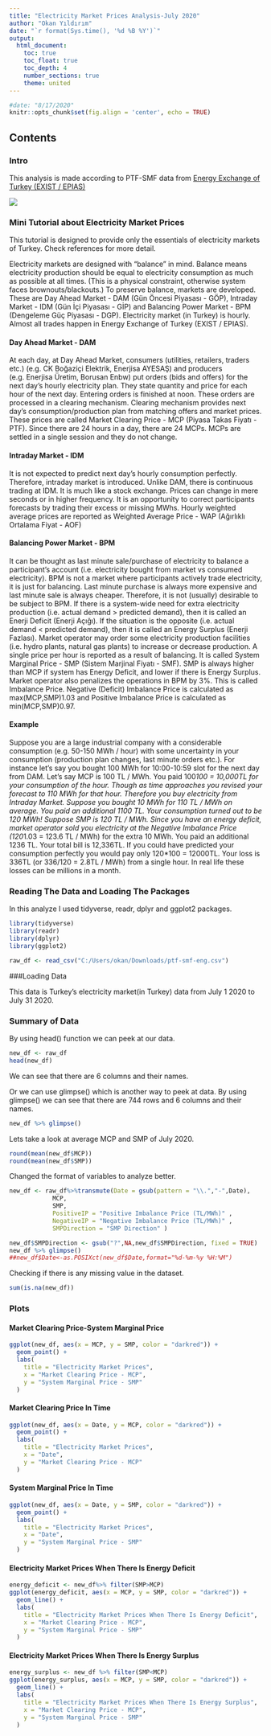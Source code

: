 ---
title: "Electricity Market Prices Analysis-July 2020"
author: "Okan Yıldırım"
date: "`r format(Sys.time(), '%d %B %Y')`"
output: 
  html_document:
    toc: true
    toc_float: true
    toc_depth: 4 
    number_sections: true
    theme: united
---

```{r setup, include = FALSE}
#date: "8/17/2020"
knitr::opts_chunk$set(fig.align = 'center', echo = TRUE)
```

## Contents

### Intro

This analysis is made according to PTF-SMF data from [ Energy Exchange of Turkey (EXIST / EPIAS)](https://rapor.epias.com.tr/rapor/xhtml/ptfSmfListeleme.xhtml;jsessionid=SJ93aGIuGy-RQx7JELw-Gbr05bR7pasxMGrONwvH.prd-rapor-n41)

![](C:/Users/okan/Downloads/pexels-fotografierende-1213447.jpg)

### Mini Tutorial about Electricity Market Prices

This tutorial is designed to provide only the essentials of electricity markets of Turkey. Check references for more detail.

Electricity markets are designed with “balance” in mind. Balance means electricity production should be equal to electricity consumption as much as possible at all times. (This is a physical constraint, otherwise system faces brownouts/blackouts.)
To preserve balance, markets are developed. These are Day Ahead Market - DAM (Gün Öncesi Piyasası - GÖP), Intraday Market - IDM (Gün İçi Piyasası - GİP) and Balancing Power Market - BPM (Dengeleme Güç Piyasası - DGP).
Electricity market (in Turkey) is hourly. Almost all trades happen in Energy Exchange of Turkey (EXIST / EPIAS).

#### Day Ahead Market - DAM

At each day, at Day Ahead Market, consumers (utilities, retailers, traders etc.) (e.g. CK Boğaziçi Elektrik, Enerjisa AYESAŞ) and producers (e.g. Enerjisa Üretim, Borusan Enbw) put orders (bids and offers) for the next day’s hourly electricity plan. They state quantity and price for each hour of the next day. Entering orders is finished at noon.
These orders are processed in a clearing mechanism. Clearing mechanism provides next day’s consumption/production plan from matching offers and market prices. These prices are called Market Clearing Price - MCP (Piyasa Takas Fiyatı - PTF). Since there are 24 hours in a day, there are 24 MCPs.
MCPs are settled in a single session and they do not change.

#### Intraday Market - IDM

It is not expected to predict next day’s hourly consumption perfectly. Therefore, intraday market is introduced.
Unlike DAM, there is continuous trading at IDM. It is much like a stock exchange. Prices can change in mere seconds or in higher frequency.
It is an opportunity to correct participants forecasts by trading their excess or missing MWhs.
Hourly weighted average prices are reported as Weighted Average Price - WAP (Ağırlıklı Ortalama Fiyat - AOF)

#### Balancing Power Market - BPM

It can be thought as last minute sale/purchase of electricity to balance a participant’s account (i.e. electricity bought from market vs consumed electricity). BPM is not a market where participants actively trade electricity, it is just for balancing.
Last minute purchase is always more expensive and last minute sale is always cheaper. Therefore, it is not (usually) desirable to be subject to BPM.
If there is a system-wide need for extra electricity production (i.e. actual demand > predicted demand), then it is called an Enerji Deficit (Enerji Açığı). If the situation is the opposite (i.e. actual demand < predicted demand), then it is called an Energy Surplus (Enerji Fazlası).
Market operator may order some electricity production facilities (i.e. hydro plants, natural gas plants) to increase or decrease production.
A single price per hour is reported as a result of balancing. It is called System Marginal Price - SMP (Sistem Marjinal Fiyatı - SMF).
SMP is always higher than MCP if system has Energy Deficit, and lower if there is Energy Surplus.
Market operator also penalizes the operations in BPM by 3%. This is called Imbalance Price. Negative (Deficit) Imbalance Price is calculated as max(MCP,SMP)1.03 and Positive Imbalance Price is calculated as min(MCP,SMP)0.97.

#### Example

Suppose you are a large industrial company with a considerable consumption (e.g. 50-150 MWh / hour) with some uncertainty in your consumption (production plan changes, last minute orders etc.).
For instance let’s say you bought 100 MWh for 10:00-10:59 slot for the next day from DAM. Let’s say MCP is 100 TL / MWh. You paid 100*100 = 10,000TL for your consumption of the hour.
Though as time approaches you revised your forecast to 110 MWh for that hour. Therefore you buy electricity from Intraday Market. Suppose you bought 10 MWh for 110 TL / MWh on average. You paid an additional 1100 TL.
Your consumption turned out to be 120 MWh! Suppose SMP is 120 TL / MWh. Since you have an energy deficit, market operator sold you electricity at the Negative Imbalance Price (120*1.03 = 123.6 TL / MWh) for the extra 10 MWh. You paid an additional 1236 TL.
Your total bill is 12,336TL. If you could have predicted your consumption perfectly you would pay only 120*100 = 12000TL. Your loss is 336TL (or 336/120 = 2.8TL / MWh) from a single hour.
In real life these losses can be millions in a month.

### Reading The Data and Loading The Packages

In this analyze I used tidyverse, readr, dplyr and ggplot2 packages.

```{r data, include = TRUE}
library(tidyverse)
library(readr)
library(dplyr)
library(ggplot2)
```

```{r evds3,include=FALSE}
raw_df <- read_csv("C:/Users/okan/Downloads/ptf-smf-eng.csv")

```

###Loading Data 

This data is Turkey's electricity market(in Turkey) data from July 1 2020 to July 31 2020.

### Summary of Data

By using head() function we can peek at our data.

```{r Electricity-Market-Prices-rename-head}
new_df <- raw_df
head(new_df)
```
We can see that there are 6 columns and their names.

Or we can use glimpse() which is another way to peek at data. By using glimpse() we can see that there are 744 rows and 6 columns and their names.

```{r Electricity-Market-Prices-glimpse }
new_df %>% glimpse()
```


Lets take a look at average MCP and SMP of July 2020.

```{r Electricity-Market-Prices-round }
round(mean(new_df$MCP))
round(mean(new_df$SMP))
```

Changed the format of variables to analyze better.

```{r Electricity-Market-Prices-transmute-asposix}

new_df <- raw_df%>%transmute(Date = gsub(pattern = "\\.","-",Date),
            MCP,
            SMP,
            PositiveIP = "Positive Imbalance Price (TL/MWh)" ,
            NegativeIP = "Negative Imbalance Price (TL/MWh)" ,
            SMPDirection = "SMP Direction" )

new_df$SMPDirection <- gsub("?",NA,new_df$SMPDirection, fixed = TRUE)
new_df %>% glimpse()
##new_df$Date<-as.POSIXct(new_df$Date,format="%d-%m-%y %H:%M")
```



Checking if there is any missing value in the dataset.  

```{r Electricity-Market-Prices-sum }
sum(is.na(new_df))
```

### Plots

#### Market Clearing Price-System Marginal Price

```{r Electricity-Market-Prices }
ggplot(new_df, aes(x = MCP, y = SMP, color = "darkred")) +
  geom_point() +
  labs(
    title = "Electricity Market Prices",
    x = "Market Clearing Price - MCP",
    y = "System Marginal Price - SMP"
  )
```

#### Market Clearing Price In Time

```{r Electricity-Market-Prices-Date-MCP }
ggplot(new_df, aes(x = Date, y = MCP, color = "darkred")) +
  geom_point() +
  labs(
    title = "Electricity Market Prices",
    x = "Date",
    y = "Market Clearing Price - MCP"
  )
```

#### System Marginal Price In Time

```{r Electricity-Market-Prices-Date-SMP }
ggplot(new_df, aes(x = Date, y = SMP, color = "darkred")) +
  geom_point() +
  labs(
    title = "Electricity Market Prices",
    x = "Date",
    y = "System Marginal Price - SMP"
  )
```


#### Electricity Market Prices When There Is Energy Deficit
```{r Electricity-Market-Prices-When-There-Is-Energy-Deficit }
energy_deficit <- new_df%>% filter(SMP>MCP)
ggplot(energy_deficit, aes(x = MCP, y = SMP, color = "darkred")) +
  geom_line() +
  labs(
    title = "Electricity Market Prices When There Is Energy Deficit",
    x = "Market Clearing Price - MCP",
    y = "System Marginal Price - SMP"
  )
```


#### Electricity Market Prices When There Is Energy Surplus

```{r Electricity-Market-Prices-When-There-Is-Energy-Surplus}
energy_surplus <- new_df %>% filter(SMP<MCP)
ggplot(energy_surplus, aes(x = MCP, y = SMP, color = "darkred")) +
  geom_line() +
  labs(
    title = "Electricity Market Prices When There Is Energy Surplus",
    x = "Market Clearing Price - MCP",
    y = "System Marginal Price - SMP"
  )
```
